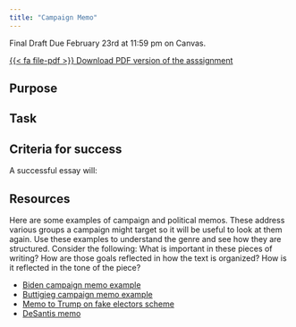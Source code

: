 ```yaml
---
title: "Campaign Memo"
---
```


:::{.callout-important}

Final Draft Due February 23rd at 11:59 pm on Canvas.

:::

[<span class="btn btn-danger">{{< fa file-pdf >}} Download PDF version of the asssignment</span></p>](/data/paper2.pdf)

## Purpose




## Task



## Criteria for success

A successful essay will:



## Resources

Here are some examples of campaign and political memos. These address various groups a campaign might target so it will be useful to look at them again. Use these examples to understand the genre and see how they are structured. Consider the following: What is important in these pieces of writing? How are those goals reflected in how the text is organized? How is it reflected in the tone of the piece?

- [Biden campaign memo example](https://www.wispolitics.com/2020/biden-campaign-memo)
- [Buttigieg campaign memo example](https://www.documentcloud.org/documents/6785938-Path-to-Nomination.html)
- [Memo to Trump on fake electors scheme](https://int.nyt.com/data/documenttools/chesebro-dec-6-memo/ce55d6abd79c2c71/full.pdf)
- [DeSantis memo](https://s3.documentcloud.org/documents/23874013/0051_001.pdf)



